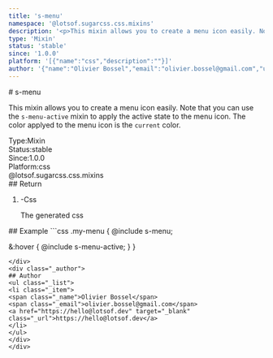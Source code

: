 ```yaml
---
title: 's-menu'
namespace: '@lotsof.sugarcss.css.mixins'
description: '<p>This mixin allows you to create a menu icon easily. Note that you can use the <code>s-menu-active</code> mixin to apply the active state to the menu icon. The color applyed to the menu icon is the <code>current</code> color.</p> '
type: 'Mixin'
status: 'stable'
since: '1.0.0'
platform: '[{"name":"css","description":""}]'
author: '{"name":"Olivier Bossel","email":"olivier.bossel@gmail.com","url":"https://hello@lotsof.dev"}'
---
```

<div class="docmap-mdx">
# s-menu
<div class="_description typo-lead typo-format">
<p>This mixin allows you to create a menu icon easily.
Note that you can use the <code>s-menu-active</code> mixin to apply the active state to the menu icon.
The color applyed to the menu icon is the <code>current</code> color.</p>

</div>
<div class="_metas">
<div class="_type"><span class="_type-label">Type:</span><span class="_type-value">Mixin</span></div>
<div class="_status"><span class="_status-label">Status:</span><span class="_status-value -stable">stable</span></div>
<div class="_since"><span class="_since-label">Since:</span><span class="_since-value">1.0.0</span></div>
<div class="_platform"><span class="_platform-label">Platform:</span><span class="_platform-value -css">css</span></div>
</div>
<div class="_namespace">@lotsof.sugarcss.css.mixins</div>
<div class="_return">
## Return
<ol class="_list">
<li class="_item">
<span class="_default">-</span><span class="_type">Css</span>
<p class="_description">The generated css</p>
</li>
</ol>
</div>
<div class="_examples">
## Example
```css
.my-menu {
  @include s-menu;

  &:hover {
    @include s-menu-active;
  }
}
```
</div>
<div class="_author">
## Author
<ul class="_list">
<li class="_item">
<span class="_name">Olivier Bossel</span>
<span class="_email">olivier.bossel@gmail.com</span>
<a href="https://hello@lotsof.dev" target="_blank" class="_url">https://hello@lotsof.dev</a>
</li>
</ul>
</div>
</div>